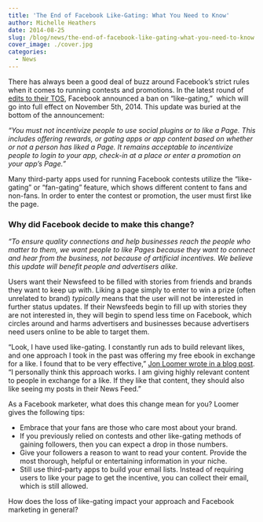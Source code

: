 ```yaml
---
title: 'The End of Facebook Like-Gating: What You Need to Know'
author: Michelle Heathers
date: 2014-08-25
slug: /blog/news/the-end-of-facebook-like-gating-what-you-need-to-know
cover_image: ./cover.jpg
categories:
  - News
---
```


There has always been a good deal of buzz around Facebook’s strict rules when it comes to running contests and promotions. In the latest round of [edits to their TOS][1], Facebook announced a ban on “like-gating,”  which will go into full effect on November 5th, 2014. This update was buried at the bottom of the announcement:

_“You must not incentivize people to use social plugins or to like a Page. This includes offering rewards, or gating apps or app content based on whether or not a person has liked a Page. It remains acceptable to incentivize people to login to your app, check-in at a place or enter a promotion on your app’s Page.”_

Many third-party apps used for running Facebook contests utilize the “like-gating” or “fan-gating” feature, which shows different content to fans and non-fans. In order to enter the contest or promotion, the user must first like the page.

### Why did Facebook decide to make this change?

_“To ensure quality connections and help businesses reach the people who matter to them, we want people to like Pages because they want to connect and hear from the business, not because of artificial incentives. We believe this update will benefit people and advertisers alike._

Users want their Newsfeed to be filled with stories from friends and brands they want to keep up with. Liking a page simply to enter to win a prize (often unrelated to brand) _typically_ means that the user will not be interested in further status updates. If their Newsfeeds begin to fill up with stories they are not interested in, they will begin to spend less time on Facebook, which circles around and harms advertisers and businesses because advertisers need users online to be able to target them.

“Look, I have used like-gating. I constantly run ads to build relevant likes, and one approach I took in the past was offering my free ebook in exchange for a like. I found that to be very effective,” [Jon Loomer wrote in a blog post][2]. “I personally think this approach works. I am giving highly relevant content to people in exchange for a like. If they like that content, they should also like seeing my posts in their News Feed.”

As a Facebook marketer, what does this change mean for you? Loomer gives the following tips:

- Embrace that your fans are those who care most about your brand.
- If you previously relied on contests and other like-gating methods of gaining followers, then you can expect a drop in those numbers.
- Give your followers a reason to want to read your content. Provide the most thorough, helpful or entertaining information in your niche.
- Still use third-party apps to build your email lists. Instead of requiring users to like your page to get the incentive, you can collect their email, which is still allowed.

How does the loss of like-gating impact your approach and Facebook marketing in general?

[1]: https://developers.facebook.com/blog/post/2014/08/07/Graph-API-v2.1/
[2]: http://www.jonloomer.com/2014/08/11/facebook-like-gating/
